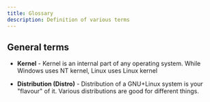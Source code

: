 ```yaml
---
title: Glossary
description: Definition of various terms
---
```


## General terms

- **Kernel** - Kernel is an internal part of any operating system. While Windows uses NT kernel, Linux uses Linux kernel

- **Distribution (Distro)** - Distribution of a GNU+Linux system is your "flavour" of it. Various distributions are good for different things.
